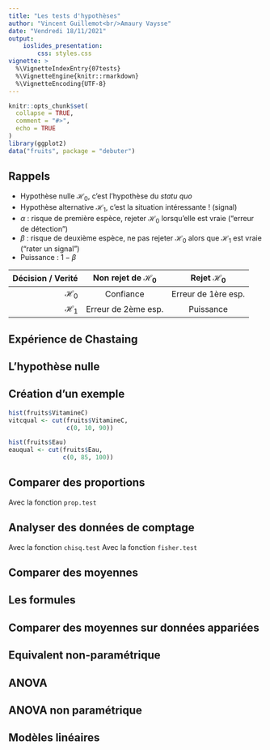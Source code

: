 ```yaml
---
title: "Les tests d'hypothèses"
author: "Vincent Guillemot<br/>Amaury Vaysse"
date: "Vendredi 18/11/2021"
output: 
    ioslides_presentation:
        css: styles.css
vignette: >
  %\VignetteIndexEntry{07tests}
  %\VignetteEngine{knitr::rmarkdown}
  %\VignetteEncoding{UTF-8}
---
```


<style>
.forceBreak { -webkit-column-break-after: always; break-after: column; }
</style>


```r
knitr::opts_chunk$set(
  collapse = TRUE,
  comment = "#>",
  echo = TRUE
)
library(ggplot2)
data("fruits", package = "debuter")
```

## Rappels {.columns-2 .smaller}

 * Hypothèse nulle $\mathcal H_0$, c'est l'hypothèse du *statu quo*
 * Hypothèse alternative $\mathcal H_1$, c'est la situation intéressante ! (signal)
 * $\alpha$ : risque de première espèce, rejeter $\mathcal H_0$ lorsqu'elle est vraie ("erreur de détection")
 * $\beta$ : risque de deuxième espèce, ne pas rejeter $\mathcal H_0$ alors que $\mathcal H_1$ est vraie ("rater un signal")
 * Puissance : $1 - \beta$

<p class="forceBreak"></p>

Décision / Verité | Non rejet de $\mathcal H_0$| Rejet $\mathcal H_0$
-----------------:|:--------------------------:|:--------------------:
$\mathcal H_0$    | Confiance                  | Erreur de 1ère esp.
$\mathcal H_1$    | Erreur de 2ème esp.        | Puissance

## Expérience de Chastaing 

## L'hypothèse nulle

## Création d'un exemple {.columns-2 .smaller}

```r
hist(fruits$VitamineC)
vitcqual <- cut(fruits$VitamineC, 
                c(0, 10, 90))
```

```r
hist(fruits$Eau)
eauqual <- cut(fruits$Eau, 
               c(0, 85, 100))
```




## Comparer des proportions

Avec la fonction `prop.test`

## Analyser des données de comptage

Avec la fonction `chisq.test`
Avec la fonction `fisher.test`

## Comparer des moyennes

## Les formules

## Comparer des moyennes sur données appariées

## Equivalent non-paramétrique

## ANOVA


## ANOVA non paramétrique


## Modèles linéaires




